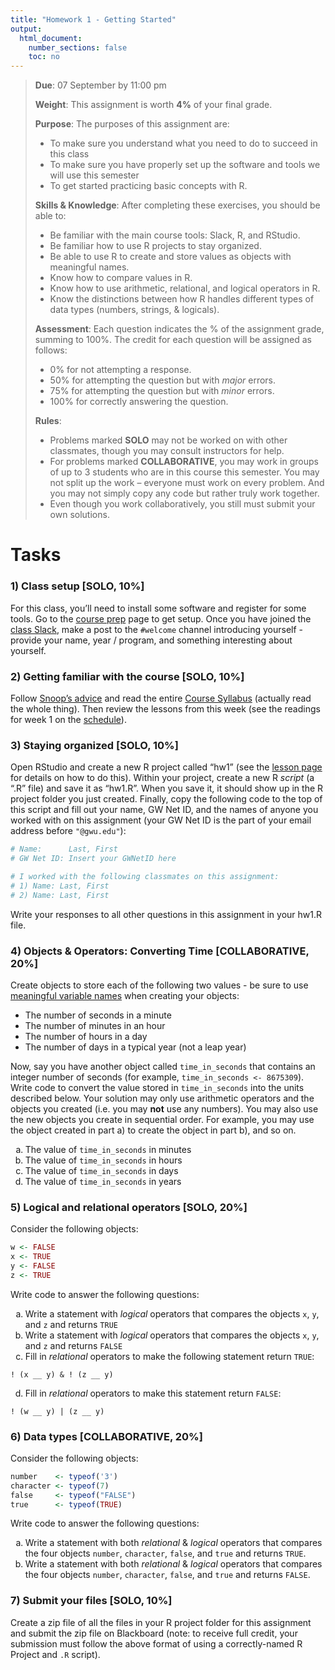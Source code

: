 ```yaml
---
title: "Homework 1 - Getting Started"
output:
  html_document:
    number_sections: false
    toc: no
---
```


> **Due**: 07 September by 11:00 pm
>
> **Weight**: This assignment is worth **4%** of your final grade.
>
> **Purpose**: The purposes of this assignment are:
>
> - To make sure you understand what you need to do to succeed in this class
> - To make sure you have properly set up the software and tools we will use this semester
> - To get started practicing basic concepts with R.
>
> **Skills & Knowledge**: After completing these exercises, you should be able to:
>
> - Be familiar with the main course tools: Slack, R, and RStudio.
> - Be familiar how to use R projects to stay organized.
> - Be able to use R to create and store values as objects with meaningful names.
> - Know how to compare values in R.
> - Know how to use arithmetic, relational, and logical operators in R.
> - Know the distinctions between how R handles different types of data types (numbers, strings, & logicals).
>
> **Assessment**: Each question indicates the % of the assignment grade, summing to 100%. The credit for each question will be assigned as follows:
>
> - 0% for not attempting a response.
> - 50% for attempting the question but with _major_ errors.
> - 75% for attempting the question but with _minor_ errors.
> - 100% for correctly answering the question.
>
> **Rules**:
>
> - Problems marked **SOLO** may not be worked on with other classmates, though you may consult instructors for help.
> - For problems marked **COLLABORATIVE**, you may work in groups of up to 3 students who are in this course this semester. You may not split up the work -- everyone must work on every problem. And you may not simply copy any code but rather truly work together.
> - Even though you work collaboratively, you still must submit your own solutions.

# Tasks

### 1) Class setup [SOLO, 10%]

For this class, you'll need to install some software and register for some tools. Go to the [course prep](L0-course-prep.html) page to get setup. Once you have joined the [class Slack](https://emse-p4a-f20.slack.com/), make a post to the `#welcome` channel introducing yourself - provide your name, year / program, and something interesting about yourself.

### 2) Getting familiar with the course [SOLO, 10%]

Follow [Snoop's advice](https://twitter.com/ryancbriggs/status/1293543531496308736?s=20) and read the entire [Course Syllabus](syllabus.html) (actually read the whole thing). Then review the lessons from this week (see the readings for week 1 on the [schedule](schedule.html)).

### 3) Staying organized [SOLO, 10%]

Open RStudio and create a new R project called "hw1" (see the [lesson page](L1.2-getting-started.html#RStudio_projects) for details on how to do this). Within your project, create a new R _script_ (a ".R" file) and save it as "hw1.R". When you save it, it should show up in the R project folder you just created. Finally, copy the following code to the top of this script and fill out your name, GW Net ID, and the names of anyone you worked with on this assignment (your GW Net ID is the part of your email address before `"@gwu.edu"`):

```r
# Name:      Last, First
# GW Net ID: Insert your GWNetID here

# I worked with the following classmates on this assignment:
# 1) Name: Last, First
# 2) Name: Last, First
```

Write your responses to all other questions in this assignment in your hw1.R file.

### 4) Objects & Operators: Converting Time [COLLABORATIVE, 20%]

Create objects to store each of the following two values - be sure to use [meaningful variable names](L1.2-getting-started.html#Use_meaningful_variable_names) when creating your objects:

- The number of seconds in a minute
- The number of minutes in an hour
- The number of hours in a day
- The number of days in a typical year (not a leap year)

Now, say you have another object called `time_in_seconds` that contains an integer number of seconds (for example, `time_in_seconds <- 8675309`). Write code to convert the value stored in `time_in_seconds` into the units described below. Your solution may only use arithmetic operators and the objects you created (i.e. you may **not** use any numbers). You may also use the new objects you create in sequential order. For example, you may use the object created in part a) to create the object in part b), and so on.

a) The value of `time_in_seconds` in minutes
b) The value of `time_in_seconds` in hours
c) The value of `time_in_seconds` in days
d) The value of `time_in_seconds` in years

### 5) Logical and relational operators  [SOLO, 20%]

Consider the following objects:

```r
w <- FALSE
x <- TRUE
y <- FALSE
z <- TRUE
```

Write code to answer the following questions:

a) Write a statement with _logical_ operators that compares the objects `x`, `y`, and `z` and returns `TRUE`
b) Write a statement with _logical_ operators that compares the objects `x`, `y`, and `z` and returns `FALSE`
c) Fill in _relational_ operators to make the following statement return `TRUE`:

`! (x __ y) & ! (z __ y)`

d) Fill in _relational_ operators to make this statement return `FALSE`:

`! (w __ y) | (z __ y)`

### 6) Data types [COLLABORATIVE, 20%]

Consider the following objects:

```r
number    <- typeof('3')
character <- typeof(7)
false     <- typeof("FALSE")
true      <- typeof(TRUE)
```

Write code to answer the following questions:

a) Write a statement with both _relational_ & _logical_ operators that compares the four objects `number`, `character`, `false`, and `true` and returns `TRUE`.
b) Write a statement with both _relational_ & _logical_ operators that compares the four objects `number`, `character`, `false`, and `true` and returns `FALSE`.

### 7) Submit your files [SOLO, 10%]

Create a zip file of all the files in your R project folder for this assignment and submit the zip file on Blackboard (note: to receive full credit, your submission must follow the above format of using a correctly-named R Project and `.R` script).

